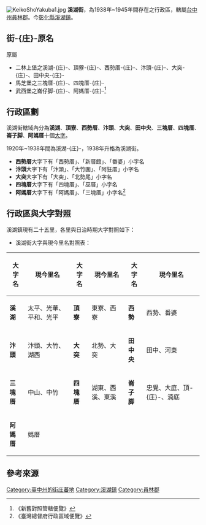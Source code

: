 [[File:KeikoShoYakuba1.jpg|thumb]]
'''溪湖街'''，為1938年~1945年間存在之行政區，轄屬[[臺中州|台中州]][[員林郡|員林郡]]。今[[彰化縣|彰化縣]][[溪湖鎮|溪湖鎮]]。

==街-{庄}-原名==
原屬
*二林上堡之溪湖-{庄}-、頂藔-{庄}-、西勢厝-{庄}-、汴頭-{庄}-、大突-{庄}-、田中央-{庄}-
*馬芝堡之三塊厝-{庄}-、四塊厝-{庄}-
*武西堡之崙仔脚-{庄}-、阿媽厝-{庄}-<ref>《新舊對照管轄便覽》</ref>

==行政區劃==
溪湖街轄域內分為'''溪湖'''、'''頂寮'''、'''西勢厝'''、'''汴頭'''、'''大突'''、'''田中央'''、'''三塊厝'''、'''四塊厝'''、'''崙子脚'''、'''阿媽厝'''十個[[大字_(行政區劃)|大字]]。

1920年~1938年間為溪湖-{庄}-，1938年升格為溪湖街。

*'''西勢厝'''大字下有「西勢厝」、「新厝館」、「番婆」小字名
*'''汴頭'''大字下有「汴頭」、「大竹圍」、「阿狂厝」小字名
*'''大突'''大字下有「大突」、「北勢尾」小字名
*'''四塊厝'''大字下有「四塊厝」、「巫厝」小字名
*'''阿媽厝'''大字下有「阿媽厝」、「三塊厝」小字名<ref>《臺灣總督府行政區域便覽》</ref>

==行政區與大字對照==
溪湖鎮現有二十五里，各里與日治時期大字對照如下：
*溪湖街大字與現今里名對照表：
{| class="wikitable"
!大字名
!現今里名
!大字名
!現今里名
!大字名
!現今里名
|-
|'''溪湖'''
|太平、光華、平和、光平
|'''頂寮'''
|東寮、西寮
|'''西勢'''
|西勢、番婆
|-
|'''汴頭'''
|汴頭、大竹、湖西
|'''大突'''
|北勢、大突
|'''田中央'''
|田中、河東
|-
|'''三塊厝'''
|中山、中竹
|'''四塊厝'''
|湖東、西溪、東溪
|'''崙子脚'''
|忠覺、大庭、頂-{庄}-、湳底
|-
|'''阿媽厝'''
|媽厝
|
|
|
|
|}

== 參考來源 ==
{{reflist}}

{{台中州}}
[[Category:臺中州的街庄蕃地|Category:臺中州的街庄蕃地]]
[[Category:溪湖鎮|Category:溪湖鎮]]
[[Category:員林郡|Category:員林郡]]